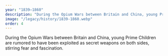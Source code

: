 ```yaml
---
year: "1839–1860"
description: "During the Opium Wars between Britain and China, young Prime Children are rumored to have been exploited as secret weapons on both sides, stirring fear and fascination."
image: "/legacy/history/1839-1860.webp"
order: 4
---
```


During the Opium Wars between Britain and China, young Prime Children are rumored to have been exploited as secret weapons on both sides, stirring fear and fascination.
